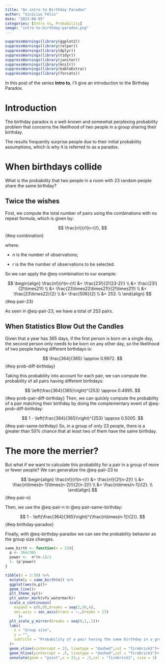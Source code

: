 ```yaml
---
title: "An intro to Birthday Paradox"
author: "Vinícius Félix"
date: "2023-08-05"
categories: [Intro to, Probability]
image: "intro-to-birthday-paradox.png"
---
```


```r
suppressWarnings(library(ggplot2))
suppressWarnings(library(relper))
suppressWarnings(library(dplyr))
suppressWarnings(library(tidyr))
suppressWarnings(library(janitor))
suppressWarnings(library(knitr))
suppressWarnings(library(kableExtra))
suppressWarnings(library(forcats))
```

In this post of the series **Intro to**, I'll give an introduction to the Birthday Paradox.

# Introduction

The birthday paradox is a well-known and somewhat perplexing probability problem that concerns the likelihood of two people in a group sharing their birthday.

The results frequently surprise people due to their initial probability assumptions, which is why it is referred to as a paradox.

# When birthdays collide

What is the probability that two people in a room with 23 random people share the same birthday?

## Twice the wishes

First, we compute the total number of pairs using the combinations with no repeat formula, which is given by:

$$
\frac{n!}{r!(n-r)!},
$$ {#eq-combination}

where:

-   $n$ is the number of observations;

-   $r$ is the the number of observations to be selected.

So we can apply the @eq-combination to our example:

$$
\begin{align}
\frac{n!}{r!(n-r)!}
&= \frac{23!}{2!(23-2)!} \\
&= \frac{23!}{2!\times21!} \\
&= \frac{23\times22\times21!}{2!\times21!} \\
&= \frac{23\times22}{2} \\
&= \frac{506}{2} \\
&= 253. \\
\end{align}
$$ {#eq-pair-23}

As seen in @eq-pair-23, we have a total of 253 pairs.

## When Statistics Blow Out the Candles

Given that a year has 365 days, if the first person is born on a single day, the second person only needs to be born on any other day, so the likelihood of two people having different birthdays is:

$$
\frac{364}{365} \approx 0.9972.
$$ {#eq-prob-diff-birthday}

Taking this probability into account for each pair, we can compute the probability of all pairs having different birthdays:

$$
\left(\frac{364}{365}\right)^{253} \approx 0.4995.
$$ {#eq-prob-pair-diff-birthday}
Then, we can quickly compute the probability of a pair matching their birthday by doing the complementary event of @eq-prob-diff-birthday:

$$
1 - \left(\frac{364}{365}\right)^{253} \approx 0.5005.
$$ {#eq-pair-same-birthday}
So, in a group of only 23 people, there is a greater than 50% chance that at least two of them have the same birthday.

# The more the merrier?

But what if we want to calculate this probability for a pair in a group of more or fewer people? We can generalize the @eq-pair-23 to

$$
\begin{align}
\frac{n!}{r!(n-r)!}
&= \frac{n!}{2!(n-2)!}  \\
&= \frac{n\times(n-1)\times(n-2)!}{2(n-2)!} \\
&= \frac{n\times(n-1)}{2}. \\
\end{align}
$$ {#eq-pair-n}

Then, we use the @eq-pair-n in @eq-pair-same-birthday:

$$
1 - \left(\frac{364}{365}\right)^{\frac{n\times(n-1)}{2}}.
$$ {#eq-birthday-paradox}

Finally, with @eq-birthday-paradox we can see the probability behavior as the group size changes.

```r
same_birth <- function(n = 23){
  p <- 364/365
  power <-  n*(n-1)/2
  1- (p^power)
}

tibble(n = 2:50) %>% 
  mutate(p = same_birth(n)) %>% 
  ggplot(aes(n,p))+
  geom_line()+
  plt_theme_xy()+
  plt_water_mark(vfx_watermark)+
  scale_x_continuous(
    expand = c(0,0),breaks = seq(2,50,4),
    sec.axis = sec_axis(trans = ~.,breaks = 23)
      )+
  plt_scale_y_mirror(breaks = seq(0,1,.1))+
  labs(
    x = "Group size",
    y = "",
    subtitle = "Probability of a pair having the same birthday in a group"
  )+
  geom_vline(xintercept = 23, linetype = "dashed",col = "firebrick3")+
  geom_hline(yintercept = .5, linetype = "dashed",col = "firebrick3")+
  annotate(geom = "point",x = 23,y = .5,col = "firebrick3", size = 3)


```
